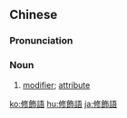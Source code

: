 {{also|修饰语}}
==Chinese==
{{zh-forms|s=修饰语|type=21}}

===Pronunciation===
{{zh-pron
|m=xiūshìyǔ
|c=sau1 sik1 jyu5
|cat=n
}}

===Noun===
{{zh-noun}}

# [[modifier]]; [[attribute]]

{{zh-cat|Linguistics}}

[[ko:修飾語]]
[[hu:修飾語]]
[[ja:修飾語]]